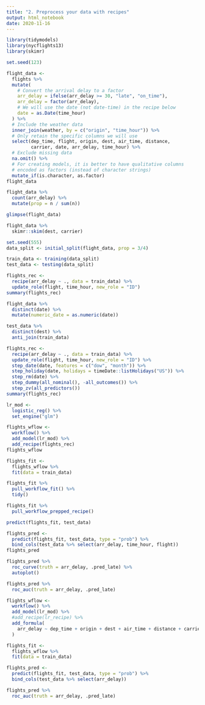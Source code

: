 ```yaml
---
title: "2. Preprocess your data with recipes"
output: html_notebook
date: 2020-11-16
---
```



```r
library(tidymodels)
library(nycflights13)
library(skimr)
```


```r
set.seed(123)

flight_data <- 
  flights %>% 
  mutate(
    # Convert the arrival delay to a factor
    arr_delay = ifelse(arr_delay >= 30, "late", "on_time"),
    arr_delay = factor(arr_delay),
    # We will use the date (not date-time) in the recipe below
    date = as.Date(time_hour)
  ) %>% 
  # Include the weather data
  inner_join(weather, by = c("origin", "time_hour")) %>% 
  # Only retain the specific columns we will use
  select(dep_time, flight, origin, dest, air_time, distance, 
         carrier, date, arr_delay, time_hour) %>% 
  # Exclude missing data
  na.omit() %>% 
  # For creating models, it is better to have qualitative columns
  # encoded as factors (instead of character strings)
  mutate_if(is.character, as.factor)
flight_data
```


```r
flight_data %>%
  count(arr_delay) %>%
  mutate(prop = n / sum(n))
```


```r
glimpse(flight_data)
```


```r
flight_data %>%
  skimr::skim(dest, carrier)
```


```r
set.seed(555)
data_split <- initial_split(flight_data, prop = 3/4)

train_data <- training(data_split)
test_data <- testing(data_split)
```


```r
flights_rec <-
  recipe(arr_delay ~ ., data = train_data) %>%
  update_role(flight, time_hour, new_role = "ID")
summary(flights_rec)
```


```r
flight_data %>%
  distinct(date) %>%
  mutate(numeric_date = as.numeric(date))
```


```r
test_data %>%
  distinct(dest) %>%
  anti_join(train_data)
```


```r
flights_rec <-
  recipe(arr_delay ~ ., data = train_data) %>%
  update_role(flight, time_hour, new_role = "ID") %>%
  step_date(date, features = c("dow", "month")) %>%
  step_holiday(date, holidays = timeDate::listHolidays("US")) %>%
  step_rm(date) %>%
  step_dummy(all_nominal(), -all_outcomes()) %>%
  step_zv(all_predictors())
summary(flights_rec)
```


```r
lr_mod <-
  logistic_reg() %>%
  set_engine("glm")
```


```r
flights_wflow <-
  workflow() %>%
  add_model(lr_mod) %>%
  add_recipe(flights_rec)
flights_wflow
```


```r
flights_fit <-
  flights_wflow %>%
  fit(data = train_data)
```


```r
flights_fit %>%
  pull_workflow_fit() %>%
  tidy()
```


```r
flights_fit %>%
  pull_workflow_prepped_recipe()
```


```r
predict(flights_fit, test_data)
```


```r
flights_pred <-
  predict(flights_fit, test_data, type = "prob") %>%
  bind_cols(test_data %>% select(arr_delay, time_hour, flight))
flights_pred
```


```r
flights_pred %>%
  roc_curve(truth = arr_delay, .pred_late) %>%
  autoplot()
```


```r
flights_pred %>%
  roc_auc(truth = arr_delay, .pred_late)
```


```r
flights_wflow <- 
  workflow() %>% 
  add_model(lr_mod) %>% 
  #add_recipe(lr_recipe) %>%
  add_formula(
    arr_delay ~ dep_time + origin + dest + air_time + distance + carrier + date
  )

flights_fit <-
  flights_wflow %>%
  fit(data = train_data)

flights_pred <-
  predict(flights_fit, test_data, type = "prob") %>%
  bind_cols(test_data %>% select(arr_delay))

flights_pred %>%
  roc_auc(truth = arr_delay, .pred_late)
```


